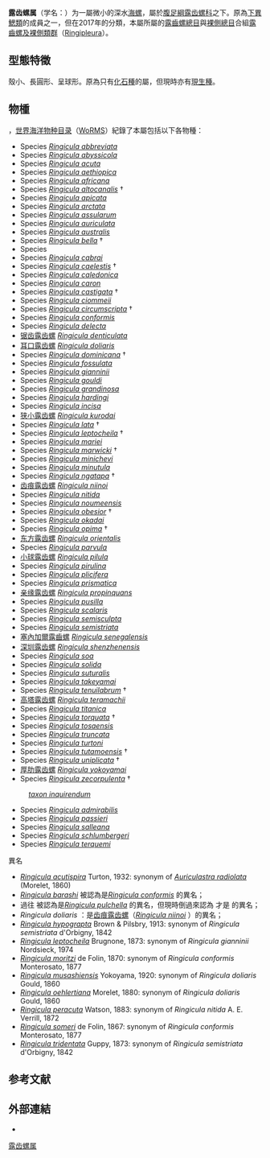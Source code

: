 {{Citation style|time=2017-02-17T06:43:12+00:00}}
{{refimprove|time=2017-02-17T06:43:12+00:00}}
{{Automatic taxobox
 | taxon = Ringicula
 | display_parents = 7
 | authority = {{link-en|Deshayes|Gérard Paul Deshayes}}, 1838{{r|Deshayes1838|page1=342-3}}
 | subdivision_ranks = [[種_(生物)|種]]
 | subdivision = [[#物㮔|見內文]]
 | synonyms_refs = {{r|WoRMS_138437}}
 | synonyms =
* ''Plicatra'' <small>F. Nordsieck, 1972</small>
* ''Ringactaeon'' <small>F. Nordsieck, 1972</small>
* ''Ringicla'' [sic] (misspelling)
* ''Ringicula (Ringicula)'' <small>Deshayes, 1838</small> · accepted, alternate representation
* ''Ringicula (Ringiculina)'' <small>Monterosato, 1884</small> · accepted, alternate representation
* ''Ringiculadda'' <small>Iredale, 1936</small>
* ''Ringiculina'' <small>Monterosato, 1884</small>
 | type_species= ''Marginella auriculata'' <small>Ménard de la Groye, 1811</small>
}}

'''露齿螺属'''（学名：''{{lang|la|Ringicula}}''）为一屬微小的深水[[海螺|海螺]]，屬於[[腹足綱|腹足綱]][[露齿螺科|露齿螺科]]之下{{r|WoRMS_138437}}。原為[[下異鰓類|下異鰓類]]的成員之一{{r|Bouchet 2005}}，但在2017年的分類，本屬所屬的[[露齒螺總目|露齒螺總目]]與[[裸側類|裸側總目]]合組[[露齒螺及裸側類群|露齒螺及裸側類群]]（[[Ringipleura|Ringipleura]]）{{r|Bouchet 2017}}。

==型態特徵==
殼小、長圓形、呈球形。原為只有[[化石種|化石種]]的屬{{r|Deshayes1838|page1=342-3}}，但現時亦有[[現生種|現生種]]{{r|WoRMS_138437}}。

==物㮔==
{{as of|2018|10|21}}，[[世界海洋物种目录|世界海洋物种目录]]（[[WoRMS|WoRMS]]）紀錄了本屬包括以下各物種{{r|WoRMS_138437}}：
{{div col|colwidth=20em}}
* Species ''[[Ringicula_abbreviata|Ringicula abbreviata]]'' {{small|G. Nevill & H. Nevill, 1875}}
* Species ''[[Ringicula_abyssicola|Ringicula abyssicola]]'' {{small|Brazier, 1877}}
* Species ''[[Ringicula_acuta|Ringicula acuta]]'' {{small|Philippi, 1849}}
* Species ''[[Ringicula_aethiopica|Ringicula aethiopica]]'' {{small|Martens, 1902}}
* Species ''[[Ringicula_africana|Ringicula africana]]'' {{small|Bartsch, 1915}}
* Species ''[[Ringicula_altocanalis|Ringicula altocanalis]]'' {{small|Dell, 1952}} †
* Species ''[[Ringicula_apicata|Ringicula apicata]]'' {{small|Nevill, 1872}}
* Species ''[[Ringicula_arctata|Ringicula arctata]]'' {{small|Gould, 1860}}
* Species ''[[Ringicula_assularum|Ringicula assularum]]'' {{small|R. B. Watson, 1883}}
* Species ''[[Ringicula_auriculata|Ringicula auriculata]]'' {{small|(Ménard de la Groye, 1811)}}
* Species ''[[Ringicula_australis|Ringicula australis]]'' {{small|Hinds, 1844}}
* Species ''[[Ringicula_bella|Ringicula bella]]'' {{small|Helwerda, 2015}} †
* Species ''{{link-en|Ringicula pulchella|Ringicula blanchardi}}'' {{small|Dautzenberg & H. Fischer, 1896}}
* Species ''[[Ringicula_cabrai|Ringicula cabrai]]'' {{small|Morlet, 1882}}
* Species ''[[Ringicula_caelestis|Ringicula caelestis]]'' {{small|Helwerda, 2015}} †
* Species ''[[Ringicula_caledonica|Ringicula caledonica]]'' {{small|Morlet, 1880}}
* Species ''[[Ringicula_caron|Ringicula caron]]'' {{small|Hinds, 1844}}
* Species ''[[Ringicula_castigata|Ringicula castigata]]'' {{small|Marwick, 1926}} †
* Species ''[[Ringicula_ciommeii|Ringicula ciommeii]]'' {{small|Mariottini, Smriglio & Oliverio, 2000}}
* Species ''[[Ringicula_circumscripta|Ringicula circumscripta]]'' {{small|Helwerda, 2015}} †
* Species ''[[Ringicula_conformis|Ringicula conformis]]'' {{small|Monterosato, 1877}}
* Species ''[[Ringicula_delecta|Ringicula delecta]]'' {{small|R. Murdoch & Suter, 1906}}
* [[锯齿露齿螺|锯齿露齿螺]] ''[[Ringicula_denticulata|Ringicula denticulata]]'' {{small|Gould, 1860}}
* [[耳口露齿螺|耳口露齿螺]] ''[[Ringicula_doliaris|Ringicula doliaris]]'' '''{{small|Gould, 1860}}'''
* Species ''[[Ringicula_dominicana|Ringicula dominicana]]'' {{small|Maury, 1917}} †
* Species ''[[Ringicula_fossulata|Ringicula fossulata]]'' {{small|de Folin, 1867}}
* Species ''[[Ringicula_gianninii|Ringicula gianninii]]'' {{small|Nordsieck, 1974}}
* Species ''[[Ringicula_gouldi|Ringicula gouldi]]'' {{small|Robba, Di Geronimo, Chaimanee, Negri & Sanfilippo, 2004}}
* Species ''[[Ringicula_grandinosa|Ringicula grandinosa]]'' {{small|Hinds, 1844}}
* Species ''[[Ringicula_hardingi|Ringicula hardingi]]'' {{small|Cotton & Godfrey, 1933}}
* Species ''[[Ringicula_incisa|Ringicula incisa]]'' {{small|Hedley, 1899}}
* [[狭小露齿螺|狭小露齿螺]] ''[[Ringicula_kurodai|Ringicula kurodai]]'' {{small|Takeyama, 1935}}
* Species ''[[Ringicula_lata|Ringicula lata]]'' {{small|(Conrad, 1865)}} †
* Species ''[[Ringicula_leptocheila|Ringicula leptocheila]]'' {{small|Brugnone, 1873}} †
* Species ''[[Ringicula_mariei|Ringicula mariei]]'' {{small|Morlet, 1880}}
* Species ''[[Ringicula_marwicki|Ringicula marwicki]]'' {{small|Powell, 1935}} †
* Species ''[[Ringicula_minichevi|Ringicula minichevi]]'' {{small|Chaban, Kano, Fukumori & Chernyshev, 2017}}
* Species ''[[Ringicula_minutula|Ringicula minutula]]'' {{small|Locard, 1897}}
* Species ''[[Ringicula_ngatapa|Ringicula ngatapa]]'' {{small|Marwick, 1931}} †
* [[齿痕露齿螺|齿痕露齿螺]] ''[[Ringicula_niinoi|Ringicula niinoi]]'' {{small|Nomura, 1939}}
* Species ''[[Ringicula_nitida|Ringicula nitida]]'' {{small|A. E. Verrill, 1872}}
* Species ''[[Ringicula_noumeensis|Ringicula noumeensis]]'' {{small|Morlet, 1880}}
* Species ''[[Ringicula_obesior|Ringicula obesior]]'' {{small|Marwick, 1931}} †
* Species ''[[Ringicula_okadai|Ringicula okadai]]'' {{small|Habe, 1956}}
* Species ''[[Ringicula_opima|Ringicula opima]]'' {{small|Helwerda, 2015}} †
* [[东方露齿螺|东方露齿螺]] ''[[Ringicula_orientalis|Ringicula orientalis]]'' {{small|Lin, 1985}}
* Species ''[[Ringicula_parvula|Ringicula parvula]]'' {{small|Hedley, 1899}}
* [[小球露齿螺|小球露齿螺]] ''[[Ringicula_pilula|Ringicula pilula]]'' {{small|Habe, 1950}}
* Species ''[[Ringicula_pirulina|Ringicula pirulina]]'' {{small|Locard, 1897}}
* Species ''[[Ringicula_plicifera|Ringicula plicifera]]'' {{small|Schepman, 1913}}
* Species ''[[Ringicula_prismatica|Ringicula prismatica]]'' {{small|de Folin, 1868}}
* [[亲缘露齿螺|亲缘露齿螺]] ''[[Ringicula_propinquans|Ringicula propinquans]]'' {{small|Hinds, 1844}}
* Species ''[[Ringicula_pusilla|Ringicula pusilla]]'' {{small|R. B. Watson, 1883}}
* Species ''[[Ringicula_scalaris|Ringicula scalaris]]'' {{small|W. H. Turton, 1932}}
* Species ''[[Ringicula_semisculpta|Ringicula semisculpta]]'' {{small|Hedley, 1910}}
* Species ''[[Ringicula_semistriata|Ringicula semistriata]]'' {{small|d'Orbigny, 1842}}
* [[塞內加爾露齒螺|塞內加爾露齒螺]] ''[[Ringicula_senegalensis|Ringicula senegalensis]]'' {{small|Morlet, 1882}}
* [[深圳露齿螺|深圳露齿螺]] ''[[Ringicula_shenzhenensis|Ringicula shenzhenensis]]'' {{small|Lin & Qi, 1986}}
* Species ''[[Ringicula_soa|Ringicula soa]]'' {{small|Bozzetti, 2009}}
* Species ''[[Ringicula_solida|Ringicula solida]]'' {{small|W. H. Turton, 1932}}
* Species ''[[Ringicula_suturalis|Ringicula suturalis]]'' {{small|E. A. Smith, 1872}}
* Species ''[[Ringicula_takeyamai|Ringicula takeyamai]]'' {{small|Habe, 1950}}
* Species ''[[Ringicula_tenuilabrum|Ringicula tenuilabrum]]'' {{small|Maxwell, 1992}} †
* [[高塔露齿螺|高塔露齿螺]] ''[[Ringicula_teramachii|Ringicula teramachii]]'' {{small|Habe, 1950}}
* Species ''[[Ringicula_titanica|Ringicula titanica]]'' {{small|Schepman, 1913}}
* Species ''[[Ringicula_torquata|Ringicula torquata]]'' {{small|Marwick, 1926}} †
* Species ''[[Ringicula_tosaensis|Ringicula tosaensis]]'' {{small|Habe, 1950}}
* Species ''[[Ringicula_truncata|Ringicula truncata]]'' {{small|G. B. Sowerby III, 1915}}
* Species ''[[Ringicula_turtoni|Ringicula turtoni]]'' {{small|Bartsch, 1915}}
* Species ''[[Ringicula_tutamoensis|Ringicula tutamoensis]]'' {{small|Marwick, 1931}} †
* Species ''[[Ringicula_uniplicata|Ringicula uniplicata]]'' {{small|Hutton, 1885}} †
* [[厚肋露齿螺|厚肋露齿螺]] ''[[Ringicula_yokoyamai|Ringicula yokoyamai]]'' {{small|Takeyama, 1935}}
* Species ''[[Ringicula_zecorpulenta|Ringicula zecorpulenta]]'' {{small|Laws, 1939}} †
{{div col end}}
:''[[taxon_inquirendum|taxon inquirendum]]''
* Species ''[[Ringicula_admirabilis|Ringicula admirabilis]]'' {{small|Morlet, 1882}}
* Species ''[[Ringicula_passieri|Ringicula passieri]]'' {{small|Morlet, 1880}}
* Species ''[[Ringicula_salleana|Ringicula salleana]]'' {{small|Morlet, 1880}}
* Species ''[[Ringicula_schlumbergeri|Ringicula schlumbergeri]]'' {{small|Morlet, 1882}}
* Species ''[[Ringicula_terquemi|Ringicula terquemi]]'' {{small|Morlet, 1880}}
;異名
* ''[[Ringicula_acutispira|Ringicula acutispira]]'' Turton, 1932: synonym of ''[[Auriculastra_radiolata|Auriculastra radiolata]]'' (Morelet, 1860)
* ''[[Ringicula_barashi|Ringicula barashi]]'' {{small|Di Geronimo, 1975}}被認為是''[[Ringicula_conformis|Ringicula conformis]]'' {{small|Monterosato, 1877}}的異名；
* 過往''{{link-en|Ringicula blanchardi|Ringicula blanchardi}}'' {{small|Dautzenberg & H. Fischer, 1896}}被認為是''[[Ringicula_pulchella|Ringicula pulchella]]'' {{small|Morlet, 1880}}的異名，但現時倒過來認為''{{link-en|Ringicula pulchella|Ringicula pulchella}}'' {{small|Morlet, 1880}}才是''{{link-en|Ringicula blanchardi|Ringicula blanchardi}}'' {{small|Dautzenberg & H. Fischer, 1896}}的異名；
* ''Ringicula doliaris'' '''{{small|Takeyama, 1935}}'''：是[[齿痕露齿螺|齿痕露齿螺]]（''[[Ringicula_niinoi|Ringicula niinoi]]'' {{small|Nomura, 1939}}）的異名；
* ''[[Ringicula_hypograpta|Ringicula hypograpta]]'' Brown & Pilsbry, 1913: synonym of ''Ringicula semistriata'' d'Orbigny, 1842
* ''[[Ringicula_leptocheila|Ringicula leptocheila]]'' Brugnone, 1873: synonym of ''Ringicula gianninii'' Nordsieck, 1974
* ''[[Ringicula_moritzi|Ringicula moritzi]]'' de Folin, 1870: synonym of ''Ringicula conformis'' Monterosato, 1877
* ''[[Ringicula_musashiensis|Ringicula musashiensis]]'' Yokoyama, 1920: synonym of ''Ringicula doliaris'' Gould, 1860
* ''[[Ringicula_oehlertiana|Ringicula oehlertiana]]'' Morelet, 1880: synonym of ''Ringicula doliaris'' Gould, 1860
* ''[[Ringicula_peracuta|Ringicula peracuta]]'' Watson, 1883: synonym of ''Ringicula nitida'' A. E. Verrill, 1872
* ''[[Ringicula_someri|Ringicula someri]]'' de Folin, 1867: synonym of ''Ringicula conformis'' Monterosato, 1877
* ''[[Ringicula_tridentata|Ringicula tridentata]]'' Guppy, 1873: synonym of ''Ringicula semistriata'' d'Orbigny, 1842

==参考文献==
{{reflist |refs=
<ref name="Bouchet 2005">{{Bouchet 2005}}</ref>
<ref name="Bouchet 2017">{{Bouchet 2017}}</ref>
<ref name=Deshayes1838>{{cite book |chapter-url=http://www.biodiversitylibrary.org/item/64092 |chapter=Genre Ringicule. ''Ringicula''. Desh. |last1=Deshayes |first1=G.P. |last2=Milne-Edwards |first2=H. |year=1838 |title=Histoire naturelle des animaux sans vertèbres, présentant les caractères généraux et particuliers de ces animaux, leur distribution, leurs classes, leurs familles, leurs genres, et la citation des principales espèces qui s'y rapportent |edition=Ed. 2 |editor=J.B.P.A. de Lamarck |volume=8 |pages=660 pp. |location=Paris: Baillière |language=fr |access-date=2018-04-03 |archive-date=2018-10-14 |archive-url=https://web.archive.org/web/20181014072849/https://www.biodiversitylibrary.org/item/64092 |dead-url=no }}</ref>
<ref name=Vaught1989>Vaught, K.C. (1989). ''A classification of the living Mollusca''. American Malacologists: Melbourne, FL (USA). ISBN 0-915826-22-4. XII, 195 pp.</ref>
<ref name=Gofas2001>[[賽爾格·戈法斯|Gofas, S.]]; Le Renard, J.; [[菲利普·布歇特|Bouchet, P.]] (2001). Mollusca, in: Costello, M.J. et al. (Ed.) (2001). ''European register of marine species: a check-list of the marine species in Europe and a bibliography of guides to their identification.'' Collection Patrimoines Naturels, 50: pp. 180-213</ref>
<ref name=Spencer2009>Spencer, H.; Marshall. B. (2009). ''All Mollusca except Opisthobranchia''. In: Gordon, D. (Ed.) (2009). New Zealand Inventory of Biodiversity. Volume One: Kingdom Animalia. 584 pp</ref>
<ref name="WoRMS_138437">{{cite WoRMS |id=138437 |title=''Ringicula'' Deshayes, 1838 |last1=Gofas |first1=Serge |authorlink1=賽爾格·戈法斯 |last2=Vandepitte |first2=Leen |last3=Bouchet |first3=Philippe |authorlink3=菲利普·布歇特 |date=2013-02-02 |accessdate=2016-10-09 }}</ref>
}}

==外部連結==
*{{Wikispecies-inline|Ringicula}}
{{Taxonbar}}
[[Category:露齿螺属|]]